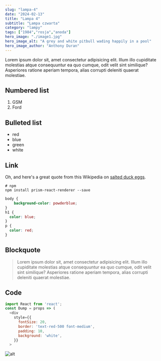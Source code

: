```yaml
---
slug: "lampa-4"
date: "2024-02-13"
title: "Lampa 4"
subtitle: "Lampa czwarta"
category: "lampy"
tags: ["1984","rosja","anoda"]
hero_image: "./image1.jpg"
hero_image_alt: "A grey and white pitbull wading happily in a pool"
hero_image_author: "Anthony Duran"
---
```


Lorem ipsum dolor sit, amet consectetur adipisicing elit. 
Illum illo cupiditate molestias atque consequuntur ea quo cumque, odit velit sint similique? 
Asperiores ratione aperiam tempora, alias corrupti deleniti quaerat molestiae.

## Numbered list

1. GSM
2. Ford

## Bulleted list

- red
- blue
- green
- white

## Link

Oh, and here's a great quote from this Wikipedia on
[salted duck eggs](http://en.wikipedia.org/wiki/Salted_duck_egg).

```shell
# npm
npm install prism-react-renderer --save
```

```css
body {
    background-color: powderblue;
}
h1 {
  color: blue;
}
p {
  color: red;
}
```

## Blockquote

> Lorem ipsum dolor sit, amet consectetur adipisicing elit. 
> Illum illo cupiditate molestias atque consequuntur ea quo cumque, odit velit sint similique? 
> Asperiores ratione aperiam tempora, alias corrupti deleniti quaerat molestiae.

## Code

```javascript
import React from 'react';
const Dump = props => (
  <div
    style={{
      fontSize: 20,
      border: 'text-red-500 font-medium',
      padding: 10,
      background: 'white',
    }}
  >
 ```

![alt](https://mdx-logo.now.sh)
